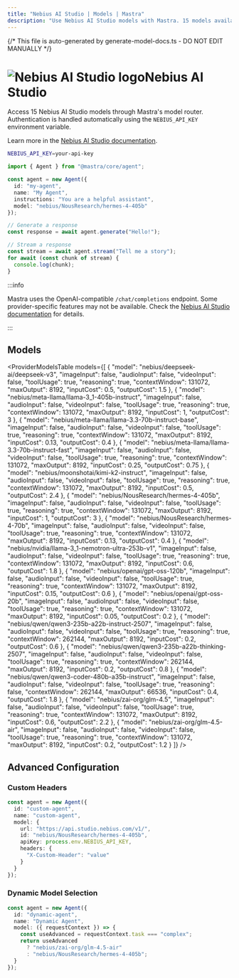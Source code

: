 ```yaml
---
title: "Nebius AI Studio | Models | Mastra"
description: "Use Nebius AI Studio models with Mastra. 15 models available."
---
```


{/* This file is auto-generated by generate-model-docs.ts - DO NOT EDIT MANUALLY */}




# <img src="https://models.dev/logos/nebius.svg" alt="Nebius AI Studio logo" className="inline w-8 h-8 mr-2 align-middle dark:invert dark:brightness-0 dark:contrast-200" />Nebius AI Studio

Access 15 Nebius AI Studio models through Mastra's model router. Authentication is handled automatically using the `NEBIUS_API_KEY` environment variable.

Learn more in the [Nebius AI Studio documentation](https://docs.studio.nebius.com/quickstart).

```bash
NEBIUS_API_KEY=your-api-key
```

```typescript
import { Agent } from "@mastra/core/agent";

const agent = new Agent({
  id: "my-agent",
  name: "My Agent",
  instructions: "You are a helpful assistant",
  model: "nebius/NousResearch/hermes-4-405b"
});

// Generate a response
const response = await agent.generate("Hello!");

// Stream a response
const stream = await agent.stream("Tell me a story");
for await (const chunk of stream) {
  console.log(chunk);
}
```

:::info

Mastra uses the OpenAI-compatible `/chat/completions` endpoint. Some provider-specific features may not be available. Check the [Nebius AI Studio documentation](https://docs.studio.nebius.com/quickstart) for details.

:::

## Models

<ProviderModelsTable
  models={[
  {
    "model": "nebius/deepseek-ai/deepseek-v3",
    "imageInput": false,
    "audioInput": false,
    "videoInput": false,
    "toolUsage": true,
    "reasoning": true,
    "contextWindow": 131072,
    "maxOutput": 8192,
    "inputCost": 0.5,
    "outputCost": 1.5
  },
  {
    "model": "nebius/meta-llama/llama-3_1-405b-instruct",
    "imageInput": false,
    "audioInput": false,
    "videoInput": false,
    "toolUsage": true,
    "reasoning": true,
    "contextWindow": 131072,
    "maxOutput": 8192,
    "inputCost": 1,
    "outputCost": 3
  },
  {
    "model": "nebius/meta-llama/llama-3.3-70b-instruct-base",
    "imageInput": false,
    "audioInput": false,
    "videoInput": false,
    "toolUsage": true,
    "reasoning": true,
    "contextWindow": 131072,
    "maxOutput": 8192,
    "inputCost": 0.13,
    "outputCost": 0.4
  },
  {
    "model": "nebius/meta-llama/llama-3.3-70b-instruct-fast",
    "imageInput": false,
    "audioInput": false,
    "videoInput": false,
    "toolUsage": true,
    "reasoning": true,
    "contextWindow": 131072,
    "maxOutput": 8192,
    "inputCost": 0.25,
    "outputCost": 0.75
  },
  {
    "model": "nebius/moonshotai/kimi-k2-instruct",
    "imageInput": false,
    "audioInput": false,
    "videoInput": false,
    "toolUsage": true,
    "reasoning": true,
    "contextWindow": 131072,
    "maxOutput": 8192,
    "inputCost": 0.5,
    "outputCost": 2.4
  },
  {
    "model": "nebius/NousResearch/hermes-4-405b",
    "imageInput": false,
    "audioInput": false,
    "videoInput": false,
    "toolUsage": true,
    "reasoning": true,
    "contextWindow": 131072,
    "maxOutput": 8192,
    "inputCost": 1,
    "outputCost": 3
  },
  {
    "model": "nebius/NousResearch/hermes-4-70b",
    "imageInput": false,
    "audioInput": false,
    "videoInput": false,
    "toolUsage": true,
    "reasoning": true,
    "contextWindow": 131072,
    "maxOutput": 8192,
    "inputCost": 0.13,
    "outputCost": 0.4
  },
  {
    "model": "nebius/nvidia/llama-3_1-nemotron-ultra-253b-v1",
    "imageInput": false,
    "audioInput": false,
    "videoInput": false,
    "toolUsage": true,
    "reasoning": true,
    "contextWindow": 131072,
    "maxOutput": 8192,
    "inputCost": 0.6,
    "outputCost": 1.8
  },
  {
    "model": "nebius/openai/gpt-oss-120b",
    "imageInput": false,
    "audioInput": false,
    "videoInput": false,
    "toolUsage": true,
    "reasoning": true,
    "contextWindow": 131072,
    "maxOutput": 8192,
    "inputCost": 0.15,
    "outputCost": 0.6
  },
  {
    "model": "nebius/openai/gpt-oss-20b",
    "imageInput": false,
    "audioInput": false,
    "videoInput": false,
    "toolUsage": true,
    "reasoning": true,
    "contextWindow": 131072,
    "maxOutput": 8192,
    "inputCost": 0.05,
    "outputCost": 0.2
  },
  {
    "model": "nebius/qwen/qwen3-235b-a22b-instruct-2507",
    "imageInput": false,
    "audioInput": false,
    "videoInput": false,
    "toolUsage": true,
    "reasoning": true,
    "contextWindow": 262144,
    "maxOutput": 8192,
    "inputCost": 0.2,
    "outputCost": 0.6
  },
  {
    "model": "nebius/qwen/qwen3-235b-a22b-thinking-2507",
    "imageInput": false,
    "audioInput": false,
    "videoInput": false,
    "toolUsage": true,
    "reasoning": true,
    "contextWindow": 262144,
    "maxOutput": 8192,
    "inputCost": 0.2,
    "outputCost": 0.8
  },
  {
    "model": "nebius/qwen/qwen3-coder-480b-a35b-instruct",
    "imageInput": false,
    "audioInput": false,
    "videoInput": false,
    "toolUsage": true,
    "reasoning": false,
    "contextWindow": 262144,
    "maxOutput": 66536,
    "inputCost": 0.4,
    "outputCost": 1.8
  },
  {
    "model": "nebius/zai-org/glm-4.5",
    "imageInput": false,
    "audioInput": false,
    "videoInput": false,
    "toolUsage": true,
    "reasoning": true,
    "contextWindow": 131072,
    "maxOutput": 8192,
    "inputCost": 0.6,
    "outputCost": 2.2
  },
  {
    "model": "nebius/zai-org/glm-4.5-air",
    "imageInput": false,
    "audioInput": false,
    "videoInput": false,
    "toolUsage": true,
    "reasoning": true,
    "contextWindow": 131072,
    "maxOutput": 8192,
    "inputCost": 0.2,
    "outputCost": 1.2
  }
]}
/>

## Advanced Configuration

### Custom Headers

```typescript
const agent = new Agent({
  id: "custom-agent",
  name: "custom-agent",
  model: {
    url: "https://api.studio.nebius.com/v1/",
    id: "nebius/NousResearch/hermes-4-405b",
    apiKey: process.env.NEBIUS_API_KEY,
    headers: {
      "X-Custom-Header": "value"
    }
  }
});
```

### Dynamic Model Selection

```typescript
const agent = new Agent({
  id: "dynamic-agent",
  name: "Dynamic Agent",
  model: ({ requestContext }) => {
    const useAdvanced = requestContext.task === "complex";
    return useAdvanced
      ? "nebius/zai-org/glm-4.5-air"
      : "nebius/NousResearch/hermes-4-405b";
  }
});
```


